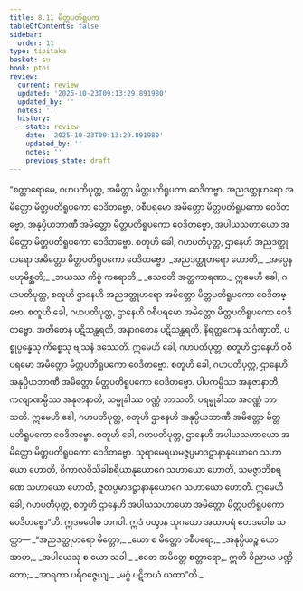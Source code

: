 ```yaml
---
title: 8.11 မိတ္တပတိရူပက
tableOfContents: false
sidebar:
  order: 11
type: tipitaka
basket: su
book: pthi
review:
  current: review
  updated: '2025-10-23T09:13:29.891980'
  updated_by: ''
  notes: ''
  history:
  - state: review
    date: '2025-10-23T09:13:29.891980'
    updated_by: ''
    notes: ''
    previous_state: draft
---
```



<ReviewStatus review={frontmatter.review} showDetails={true} />

<HypothesisAnnotation frontmatter={frontmatter} />

<DynamicBreadcrumb />

<Division number="254" book="pthi" e="ch" v="8" p="151">

<Paragraph number="602" book="pthi">
“စတ္တာရောမေ, ဂဟပတိပုတ္တ, အမိတ္တာ မိတ္တပတိရူပကာ ဝေဒိတဗ္ဗာ. အညဒတ္ထုဟရော အမိတ္တော မိတ္တပတိရူပကော ဝေဒိတဗ္ဗော, ဝစီပရမော အမိတ္တော မိတ္တပတိရူပကော ဝေဒိတဗ္ဗော, အနုပ္ပိယဘာဏီ အမိတ္တော မိတ္တပတိရူပကော ဝေဒိတဗ္ဗော, အပါယသဟာယော အမိတ္တော မိတ္တပတိရူပကော ဝေဒိတဗ္ဗော.
</Paragraph>

</Division>
<Division number="255" book="pthi" e="ch" v="8" p="151">

<Paragraph number="603" book="pthi">
စတူဟိ ခေါ, ဂဟပတိပုတ္တ, ဌာနေဟိ အညဒတ္ထုဟရော အမိတ္တော မိတ္တပတိရူပကော ဝေဒိတဗ္ဗော.
</Paragraph>

<Paragraph number="604" type="verses" book="pthi">
_အညဒတ္ထုဟရော ဟောတိ,_  
_အပ္ပေန ဗဟုမိစ္ဆတိ;_  
_ဘယဿ ကိစ္စံ ကရောတိ,_  
_သေဝတိ အတ္ထကာရဏာ._  

</Paragraph>

<Paragraph number="605" book="pthi">
ဣမေဟိ ခေါ, ဂဟပတိပုတ္တ, စတူဟိ ဌာနေဟိ အညဒတ္ထုဟရော အမိတ္တော မိတ္တပတိရူပကော ဝေဒိတဗ္ဗော.
</Paragraph>

</Division>
<Division number="256" book="pthi" e="ch" v="8" p="151">

<Paragraph number="606" book="pthi">
စတူဟိ ခေါ, ဂဟပတိပုတ္တ, ဌာနေဟိ ဝစီပရမော အမိတ္တော မိတ္တပတိရူပကော ဝေဒိတဗ္ဗော. အတီတေန ပဋိသန္ထရတိ, အနာဂတေန ပဋိသန္ထရတိ, နိရတ္ထကေန သင်္ဂဏှာတိ, ပစ္စုပ္ပန္နေသု ကိစ္စေသု ဗျသနံ ဒဿေတိ. ဣမေဟိ ခေါ, ဂဟပတိပုတ္တ, စတူဟိ ဌာနေဟိ ဝစီပရမော အမိတ္တော မိတ္တပတိရူပကော ဝေဒိတဗ္ဗော.
</Paragraph>

</Division>
<Division number="257" book="pthi" e="ch" v="8" p="151">

<Paragraph number="607" book="pthi">
စတူဟိ ခေါ, ဂဟပတိပုတ္တ, ဌာနေဟိ အနုပ္ပိယဘာဏီ အမိတ္တော မိတ္တပတိရူပကော ဝေဒိတဗ္ဗော. ပါပကမ္ပိဿ အနုဇာနာတိ, ကလျာဏမ္ပိဿ အနုဇာနာတိ, သမ္မုခါဿ ဝဏ္ဏံ ဘာသတိ, ပရမ္မုခါဿ အဝဏ္ဏံ ဘာသတိ. ဣမေဟိ ခေါ, ဂဟပတိပုတ္တ, စတူဟိ ဌာနေဟိ အနုပ္ပိယဘာဏီ အမိတ္တော မိတ္တပတိရူပကော ဝေဒိတဗ္ဗော.
</Paragraph>

</Division>
<Division number="258" book="pthi" e="ch" v="8" p="152">

<Paragraph number="608" book="pthi">
စတူဟိ ခေါ, ဂဟပတိပုတ္တ, ဌာနေဟိ အပါယသဟာယော အမိတ္တော မိတ္တပတိရူပကော ဝေဒိတဗ္ဗော. သုရာမေရယမဇ္ဇပ္ပမာဒဋ္ဌာနာနုယောဂေ သဟာယော ဟောတိ, ဝိကာလဝိသိခါစရိယာနုယောဂေ သဟာယော ဟောတိ, သမဇ္ဇာဘိစရဏေ သဟာယော ဟောတိ, ဇူတပ္ပမာဒဋ္ဌာနာနုယောဂေ သဟာယော ဟောတိ. ဣမေဟိ ခေါ, ဂဟပတိပုတ္တ, စတူဟိ ဌာနေဟိ အပါယသဟာယော အမိတ္တော မိတ္တပတိရူပကော ဝေဒိတဗ္ဗော”တိ.
</Paragraph>

</Division>
<Division number="259" book="pthi" e="ch" v="8" p="152">

<Paragraph number="609" book="pthi">
ဣဒမဝေါစ ဘဂဝါ. ဣဒံ ဝတွာန သုဂတော အထာပရံ ဧတဒဝေါစ သတ္ထာ—
</Paragraph>

<Paragraph number="610" type="verses" book="pthi">
_“အညဒတ္ထုဟရော မိတ္တော,_  
_ယော စ မိတ္တော ဝစီပရော;_  
_အနုပ္ပိယဉ္စ ယော အာဟ,_  
_အပါယေသု စ ယော သခါ._  

</Paragraph>

<Paragraph number="611" type="verses" book="pthi">
_ဧတေ အမိတ္တေ စတ္တာရော,_  
ဣတိ ဝိညာယ ပဏ္ဍိတော;_  
_အာရကာ ပရိဝဇ္ဇေယျ,_  
_မဂ္ဂံ ပဋိဘယံ ယထာ”တိ._
</Paragraph>
</Division>
